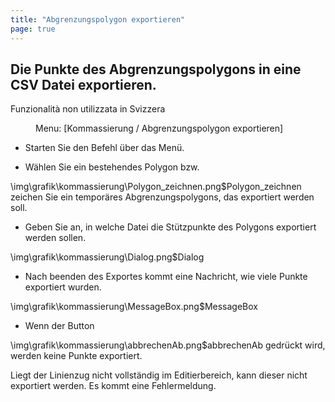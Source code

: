 ```yaml
---
title: "Abgrenzungspolygon exportieren"
page: true
---
```

## Die Punkte des Abgrenzungspolygons in eine CSV Datei exportieren.
<Success>
 <Bold> Funzionalit&#224; non utilizzata in Svizzera </Bold> 
</Success>

<GeoMapper> <Menu> Menu: [Kommassierung / Abgrenzungspolygon exportieren] </Menu> 



-  Starten Sie den Befehl &#252;ber das Men&#252;.


-  W&#228;hlen Sie ein bestehendes Polygon bzw. 


<Image>\img\grafik\kommassierung\Polygon_zeichnen.png$Polygon_zeichnen</Image> zeichen Sie ein tempor&#228;res Abgrenzungspolygons, das exportiert werden soll.


-  Geben Sie an, in welche Datei die St&#252;tzpunkte des Polygons exportiert werden sollen.





<Image>\img\grafik\kommassierung\Dialog.png$Dialog</Image>

-  Nach beenden des Exportes kommt eine Nachricht, wie viele Punkte exportiert wurden.





<Image>\img\grafik\kommassierung\MessageBox.png$MessageBox</Image>

-  Wenn der Button 


<Image>\img\grafik\kommassierung\abbrechenAb.png$abbrechenAb</Image>  gedr&#252;ckt wird, werden keine Punkte exportiert. 





<Warning>
Liegt der Linienzug nicht vollst&#228;ndig im Editierbereich, kann dieser nicht exportiert werden. Es kommt eine Fehlermeldung.
</Warning>



</GeoMapper>


